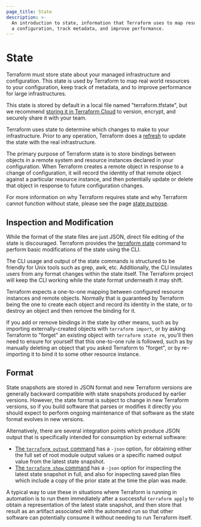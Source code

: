 ```yaml
---
page_title: State
description: >-
  An introduction to state, information that Terraform uses to map resources to
  a configuration, track metadata, and improve performance.
---
```


# State

Terraform must store state about your managed infrastructure and
configuration. This state is used by Terraform to map real world
resources to your configuration, keep track of metadata, and to improve
performance for large infrastructures.

This state is stored by default in a local file named "terraform.tfstate",
but we recommend [storing it in Terraform Cloud](/terraform/cloud-docs/migrate)
to version, encrypt, and securely share it with your team.

Terraform uses state to determine which changes to make to your
infrastructure. Prior to any operation, Terraform does a
[refresh](/terraform/cli/commands/refresh) to update the state with the
real infrastructure.

The primary purpose of Terraform state is to store bindings between objects in
a remote system and resource instances declared in your configuration.
When Terraform creates a remote object in response to a change of configuration,
it will record the identity of that remote object against a particular
resource instance, and then potentially update or delete that object in
response to future configuration changes.

For more information on why Terraform requires state and why Terraform cannot
function without state, please see the page [state purpose](/terraform/language/state/purpose).

## Inspection and Modification

While the format of the state files are just JSON, direct file editing
of the state is discouraged. Terraform provides the
[terraform state](/terraform/cli/commands/state) command to perform
basic modifications of the state using the CLI.

The CLI usage and output of the state commands is structured to be
friendly for Unix tools such as grep, awk, etc. Additionally, the CLI
insulates users from any format changes within the state itself. The Terraform
project will keep the CLI working while the state format underneath it may
shift.

Terraform expects a one-to-one mapping between configured resource instances
and remote objects. Normally that is guaranteed by Terraform being the one
to create each object and record its identity in the state, or to destroy
an object and then remove the binding for it.

If you add or remove bindings in the state by other means, such as by importing
externally-created objects with `terraform import`, or by asking Terraform to
"forget" an existing object with `terraform state rm`, you'll then need to
ensure for yourself that this one-to-one rule is followed, such as by manually
deleting an object that you asked Terraform to "forget", or by re-importing it
to bind it to some other resource instance.

## Format

State snapshots are stored in JSON format and new Terraform versions are
generally backward compatible with state snapshots produced by earlier versions.
However, the state format is subject to change in new Terraform versions, so
if you build software that parses or modifies it directly you should expect
to perform ongoing maintenance of that software as the state format evolves
in new versions.

Alternatively, there are several integration points which produce JSON output
that is specifically intended for consumption by external software:

* [The `terraform output` command](/terraform/cli/commands/output)
  has a `-json` option, for obtaining either the full set of root module output
  values or a specific named output value from the latest state snapshot.
* [The `terraform show` command](/terraform/cli/commands/show) has a `-json`
  option for inspecting the latest state snapshot in full, and also for
  inspecting saved plan files which include a copy of the prior state at the
  time the plan was made.

A typical way to use these in situations where Terraform is running in
automation is to run them immediately after a successful `terraform apply`
to obtain a representation of the latest state snapshot, and then store that
result as an artifact associated with the automated run so that other software
can potentially consume it without needing to run Terraform itself.
